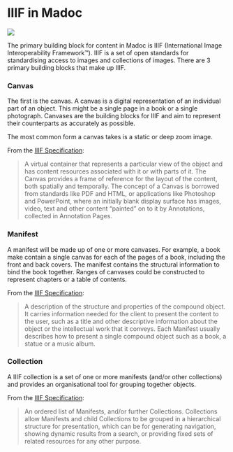 
# IIIF in Madoc

![](</assets/image (7).png>)

The primary building block for content in Madoc is IIIF (International Image Interoperability Framework™). IIIF is a set of open standards for standardising access to images and collections of images. There are 3 primary building blocks that make up IIIF.


### Canvas

The first is the canvas. A canvas is a digital representation of an individual part of an object. This might be a single page in a book or a single photograph. Canvases are the building blocks for IIIF and aim to represent their counterparts as accurately as possible.

The most common form a canvas takes is a static or deep zoom image.

From the [IIIF Specification](https://iiif.io/api/presentation/3.0/#53-canvas):

> A virtual container that represents a particular view of the object and has content resources associated with it or with parts of it. The Canvas provides a frame of reference for the layout of the content, both spatially and temporally. The concept of a Canvas is borrowed from standards like PDF and HTML, or applications like Photoshop and PowerPoint, where an initially blank display surface has images, video, text and other content “painted” on to it by Annotations, collected in Annotation Pages.

### Manifest

A manifest will be made up of one or more canvases. For example, a book make contain a single canvas for each of the pages of a book, including the front and back covers. The manifest contains the structural information to bind the book together. Ranges of canvases could be constructed to represent chapters or a table of contents.

<style>{`.atlas { --atlas-background: #EEE; margin: 20px 0; }`}</style>
<style>{`.dark .atlas { --atlas-background: #000; margin: 20px 0; }`}</style>
<CanvasPanel
  manifest="https://digirati-co-uk.github.io/wunder.json"
  height={550}
  startCanvas="https://digirati-co-uk.github.io/wunder/canvases/3"
  spacing={40}
/>


From the [IIIF Specification](https://iiif.io/api/presentation/3.0/#52-manifest):

> A description of the structure and properties of the compound object. It carries information needed for the client to present the content to the user, such as a title and other descriptive information about the object or the intellectual work that it conveys. Each Manifest usually describes how to present a single compound object such as a book, a statue or a music album.

### Collection

A IIIF collection is a set of one or more manifests (and/or other collections) and provides an organisational tool for grouping together objects.
<div style={{ margin: '1em 0' }}>
  <IIIFExplorer
    outputTypes={["Manifest", "Canvas", "CanvasRegion"]}
    allowRemoveEntry
    output={{ type: "url", resolvable: false }}
    outputTargets={[
        {
            type: "open-new-window",
            urlPattern: "https://uv-v4.netlify.app/#?iiifManifestId={MANIFEST}&cv={CANVAS_INDEX}&xywh={XYWH}",
            label: "Open in UV",
        },
        {
            type: "open-new-window",
            label: "Open in Clover",
            urlPattern: "https://samvera-labs.github.io/clover-iiif/?iiif-content={MANIFEST}",
        },
        {
            type: "open-new-window",
            label: "Open in Mirador",
            urlPattern: "https://tomcrane.github.io/scratch/mirador3/index.html?iiif-content={MANIFEST}",
        },
        {
            type: "open-new-window",
            label: "Open JSON-LD",
            urlPattern: "{RESULT}",
        },
    ]}
    height={500}
    entry={{
        type: 'Collection',
        id: 'https://iiif.wellcomecollection.org/presentation/collections/digitalcollections/digpaintings'
    }}
    window={false}
    hideHeader={true}
  />
</div>

From the [IIIF Specification](https://iiif.io/api/presentation/3.0/#51-collection):

> An ordered list of Manifests, and/or further Collections. Collections allow Manifests and child Collections to be grouped in a hierarchical structure for presentation, which can be for generating navigation, showing dynamic results from a search, or providing fixed sets of related resources for any other purpose.

